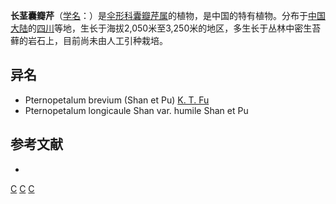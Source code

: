 {{NoteTA|G1=LS}}
{{Speciesbox 
| genus = Pternopetalum
| species = longicaule
| authority = Shan
| subdivision_ranks =[[变种|变种]]
| subdivision =
* 长茎囊瓣芹 ''P. l.'' var. ''longicaule''
* [[矮茎囊瓣芹|矮茎囊瓣芹]] ''P. l.'' var. ''humile''
}}

'''长茎囊瓣芹'''（[[学名|学名]]：{{lang|la|''Pternopetalum longicaule''}}）是[[伞形科|伞形科]][[囊瓣芹属|囊瓣芹属]]的植物，是中国的特有植物。分布于[[中国大陆|中国大陆]]的[[四川|四川]]等地，生长于海拔2,050米至3,250米的地区，多生长于丛林中密生苔藓的岩石上，目前尚未由人工引种栽培。

== 异名 ==
* Pternopetalum brevium (Shan et Pu) [[傅坤俊|K. T. Fu]]
* Pternopetalum longicaule Shan var. humile Shan et Pu

== 参考文献 ==
<div class="references-small">
* {{cite web| url =http://www.bioinfo.cn/db05/KmzwSpecies.php?action=view&id=22947| title =长茎囊瓣芹（原变种）| work =《中国高等植物数据库全库》| publisher =中国科学院微生物研究所| author =昆明植物研究所| accessdate =2009-02-25| deadurl =yes| archiveurl =https://web.archive.org/web/20160305102103/http://www.bioinfo.cn/db05/KmzwSpecies.php?action=view&id=22947| archivedate =2016-03-05}}
</div>
{{Taxonbar|from=Q15231882}}

[[Category:囊瓣芹属|C]]
[[Category:中國特有植物|C]]
[[Category:四川植物|C]]